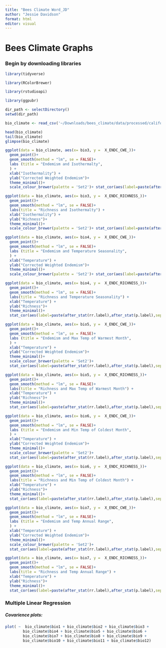```yaml
---
title: "Bees Climate Word_JD"
author: "Jessie Davidson"
format: html
editor: visual
---
```


# Bees Climate Graphs

### Begin by downloading libraries

```r
library(tidyverse)

library(RColorBrewer)

library(rstudioapi)

library(ggpubr)
```

```r
dir_path <- selectDirectory()
setwd(dir_path)
```

```r
bio_climate <- read_csv('~/Downloads/bees_climate/data/processed/california_bioclim.csv', show_col_types = FALSE)
```

```r
head(bio_climate)
tail(bio_climate)
glimpse(bio_climate)
```

```r
ggplot(data = bio_climate, aes(x= bio3, y =  X_ENDC_CWE_))+
  geom_point()+
  geom_smooth(method = "lm", se = FALSE)+
  labs (title = "Endemism and Isothermalty", 
  ) + 
  xlab("Isothermality") + 
  ylab("Corrected Weighted Endemism")+
  theme_minimal()+
  scale_colour_brewer(palette = 'Set2')+ stat_cor(aes(label=paste(after_stat(rr.label),after_stat(p.label),sep = "~`,`~")))
```

```r
ggplot(data = bio_climate, aes(x= bio3, y =  X_ENDC_RICHNESS_))+
  geom_point()+
  geom_smooth(method = "lm", se = FALSE)+
  labs(title = "Richness and Isothermalty") + 
  xlab("Isothermality") + 
  ylab("Richness")+
  theme_minimal()+
  scale_colour_brewer(palette = 'Set2')+ stat_cor(aes(label=paste(after_stat(rr.label),after_stat(p.label),sep = "~`,`~")))
```

```r
ggplot(data = bio_climate, aes(x= bio4, y =  X_ENDC_CWE_))+
  geom_point()+
  geom_smooth(method = "lm", se = FALSE)+
  labs (title = "Endemism and Temperature Seasonality", 
  ) + 
  xlab("Temperature") + 
  ylab("Corrected Weighted Endemism")+
  theme_minimal()+
  scale_colour_brewer(palette = 'Set2')+ stat_cor(aes(label=paste(after_stat(rr.label),after_stat(p.label),sep = "~`,`~")))
```

```r
ggplot(data = bio_climate, aes(x= bio4, y =  X_ENDC_RICHNESS_))+
  geom_point()+
  geom_smooth(method = "lm", se = FALSE)+
  labs(title = "Richness and Temperature Seasonality") + 
  xlab("Temperature") + 
  ylab("Richness")+
  theme_minimal()+
  stat_cor(aes(label=paste(after_stat(rr.label),after_stat(p.label),sep = "~`,`~")))
```

```r
ggplot(data = bio_climate, aes(x= bio5, y =  X_ENDC_CWE_))+
  geom_point()+
  geom_smooth(method = "lm", se = FALSE)+
  labs (title = "Endemism and Max Temp of Warmest Month", 
  ) + 
  xlab("Temperature") + 
  ylab("Corrected Weighted Endemism")+
  theme_minimal()+
  scale_colour_brewer(palette = 'Set2')+
  stat_cor(aes(label=paste(after_stat(rr.label),after_stat(p.label),sep = "~`,`~")))
```

```r
ggplot(data = bio_climate, aes(x= bio5, y =  X_ENDC_RICHNESS_))+
  geom_point()+
  geom_smooth(method = "lm", se = FALSE)+
  labs(title = "Richness and Max Temp of Warmest Month") + 
  xlab("Temperature") + 
  ylab("Richness")+
  theme_minimal()+
  stat_cor(aes(label=paste(after_stat(rr.label),after_stat(p.label),sep = "~`,`~")))
```

```r
ggplot(data = bio_climate, aes(x= bio6, y =  X_ENDC_CWE_))+
  geom_point()+
  geom_smooth(method = "lm", se = FALSE)+
  labs (title = "Endemism and Min Temp of Coldest Month", 
  ) + 
  xlab("Temperature") + 
  ylab("Corrected Weighted Endemism")+
  theme_minimal()+
  scale_colour_brewer(palette = 'Set2')+
  stat_cor(aes(label=paste(after_stat(rr.label),after_stat(p.label),sep = "~`,`~")))
```

```r
ggplot(data = bio_climate, aes(x= bio6, y =  X_ENDC_RICHNESS_))+
  geom_point()+
  geom_smooth(method = "lm", se = FALSE)+
  labs(title = "Richness and Min Temp of Coldest Month") + 
  xlab("Temperature") + 
  ylab("Richness")+
  theme_minimal()+
  stat_cor(aes(label=paste(after_stat(rr.label),after_stat(p.label),sep = "~`,`~")))
```

```r
ggplot(data = bio_climate, aes(x= bio7, y =  X_ENDC_CWE_))+
  geom_point()+
  geom_smooth(method = "lm", se = FALSE)+
  labs (title = "Endemism and Temp Annual Range", 
  ) + 
  xlab("Temperature") + 
  ylab("Corrected Weighted Endemism")+
  theme_minimal()+
  scale_colour_brewer(palette = 'Set2')+
  stat_cor(aes(label=paste(after_stat(rr.label),after_stat(p.label),sep = "~`,`~")))
```

```r
ggplot(data = bio_climate, aes(x= bio7, y =  X_ENDC_RICHNESS_))+
  geom_point()+
  geom_smooth(method = "lm", se = FALSE)+
  labs(title = "Richness and Temp Annual Range") + 
  xlab("Temperature") + 
  ylab("Richness")+
  theme_minimal()+
  stat_cor(aes(label=paste(after_stat(rr.label),after_stat(p.label),sep = "~`,`~")))
```

### Multiple Linear Regression

##### Covarience plots:

```r
plot( ~  bio_climate$bio1 + bio_climate$bio2 + bio_climate$bio3 +
        bio_climate$bio4 + bio_climate$bio5 + bio_climate$bio6 + 
        bio_climate$bio7 + bio_climate$bio8 + bio_climate$bio9 + 
        bio_climate$bio10 + bio_climate$bio11 + bio_climate$bio12)
```
